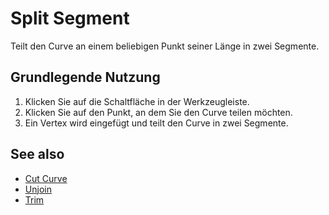
# Split Segment

<Reference shortcut="" command="Split Segment" button="Werkzeugleiste" />

Teilt den Curve an einem beliebigen Punkt seiner Länge in zwei Segmente.

## Grundlegende Nutzung

1. Klicken Sie auf die Schaltfläche <ButtonIcon type="button-split-segment" /> in der Werkzeugleiste.
2. Klicken Sie auf den Punkt, an dem Sie den Curve teilen möchten.
3. Ein Vertex wird eingefügt und teilt den Curve in zwei Segmente.

<VideoPlayer fileName="split-segment"/>

## See also
- [Cut Curve](./cut-curve)
- [Unjoin](./unjoin)
- [Trim](./trim)